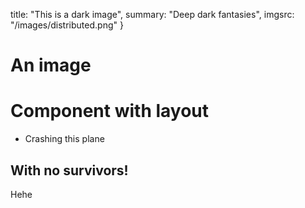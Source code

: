 
  title: "This is a dark image",
  summary: "Deep dark fantasies",
  imgsrc: "/images/distributed.png"
}

# An image
<MdxImage src={meta.imgsrc} />

# Component with layout

- Crashing this plane


## With no survivors!
Hehe
